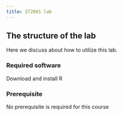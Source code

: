 ```yaml
---
title: ST2001 lab
---
```



## The structure of the lab

Here we discuss about how to utilize this lab.

### Required software
Download and install R

### Prerequisite

No prerequisite is required for this course





